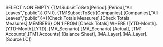 SELECT NON EMPTY {TM1SubsetToSet([Period].[Period],"All Leaves","public")} ON 0, {TM1SubsetToSet([Companies].[Companies],"All Leaves","public")}*{[Check Totals Measures].[Check Totals Measures].MEMBERS} ON 1 FROM [Check Totals] WHERE ([YTD-Month].[YTD-Month].[YTD], [MA_Scenario].[MA_Scenario].[Actual], [TM1 Accounts].[TM1 Accounts].[Balance Sheet], [MA_Layer].[MA_Layer].[Source LC])